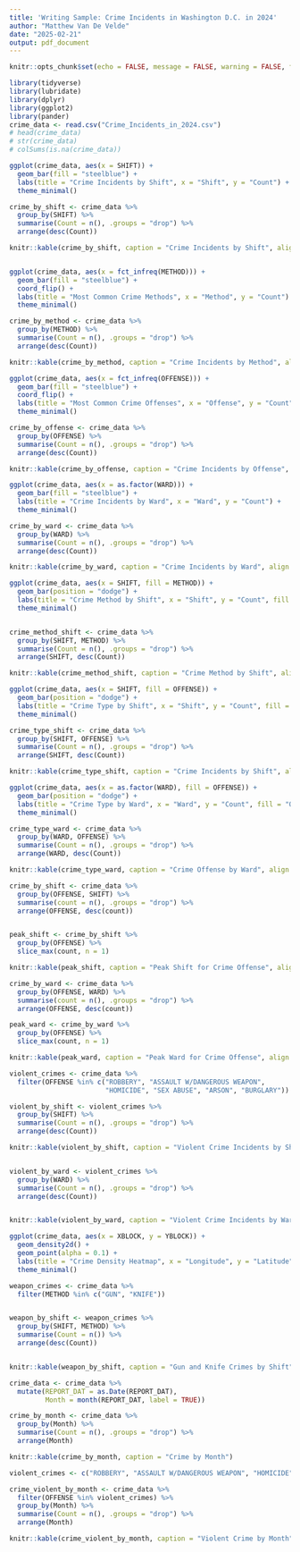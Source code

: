 ```yaml
---
title: 'Writing Sample: Crime Incidents in Washington D.C. in 2024'
author: "Matthew Van De Velde"
date: "2025-02-21"
output: pdf_document
---
```


```r
knitr::opts_chunk$set(echo = FALSE, message = FALSE, warning = FALSE, fig.width = 5, fig.height = 3)
```

```r
library(tidyverse)
library(lubridate)
library(dplyr)
library(ggplot2)
library(pander)
crime_data <- read.csv("Crime_Incidents_in_2024.csv")
# head(crime_data)
# str(crime_data)
# colSums(is.na(crime_data))
```

```r
ggplot(crime_data, aes(x = SHIFT)) +
  geom_bar(fill = "steelblue") +
  labs(title = "Crime Incidents by Shift", x = "Shift", y = "Count") +
  theme_minimal()

crime_by_shift <- crime_data %>%
  group_by(SHIFT) %>%
  summarise(Count = n(), .groups = "drop") %>%
  arrange(desc(Count))

knitr::kable(crime_by_shift, caption = "Crime Incidents by Shift", align = "c")



```


```r
ggplot(crime_data, aes(x = fct_infreq(METHOD))) +
  geom_bar(fill = "steelblue") +
  coord_flip() +
  labs(title = "Most Common Crime Methods", x = "Method", y = "Count") +
  theme_minimal()

crime_by_method <- crime_data %>%
  group_by(METHOD) %>%
  summarise(Count = n(), .groups = "drop") %>%
  arrange(desc(Count))

knitr::kable(crime_by_method, caption = "Crime Incidents by Method", align = "c")

```

```r
ggplot(crime_data, aes(x = fct_infreq(OFFENSE))) +
  geom_bar(fill = "steelblue") +
  coord_flip() +
  labs(title = "Most Common Crime Offenses", x = "Offense", y = "Count") +
  theme_minimal()

crime_by_offense <- crime_data %>%
  group_by(OFFENSE) %>%
  summarise(Count = n(), .groups = "drop") %>%
  arrange(desc(Count))

knitr::kable(crime_by_offense, caption = "Crime Incidents by Offense", align = "c")

```

```r
ggplot(crime_data, aes(x = as.factor(WARD))) +
  geom_bar(fill = "steelblue") +
  labs(title = "Crime Incidents by Ward", x = "Ward", y = "Count") +
  theme_minimal()

crime_by_ward <- crime_data %>%
  group_by(WARD) %>%
  summarise(Count = n(), .groups = "drop") %>%
  arrange(desc(Count))

knitr::kable(crime_by_ward, caption = "Crime Incidents by Ward", align = "c")


```

```r
ggplot(crime_data, aes(x = SHIFT, fill = METHOD)) +
  geom_bar(position = "dodge") +
  labs(title = "Crime Method by Shift", x = "Shift", y = "Count", fill = "Method") +
  theme_minimal()


crime_method_shift <- crime_data %>%
  group_by(SHIFT, METHOD) %>%
  summarise(Count = n(), .groups = "drop") %>%
  arrange(SHIFT, desc(Count))

knitr::kable(crime_method_shift, caption = "Crime Method by Shift", align = "c")

```

```r
ggplot(crime_data, aes(x = SHIFT, fill = OFFENSE)) +
  geom_bar(position = "dodge") +
  labs(title = "Crime Type by Shift", x = "Shift", y = "Count", fill = "Offense") +
  theme_minimal()

crime_type_shift <- crime_data %>%
  group_by(SHIFT, OFFENSE) %>%
  summarise(Count = n(), .groups = "drop") %>%
  arrange(SHIFT, desc(Count))

knitr::kable(crime_type_shift, caption = "Crime Incidents by Shift", align = "c")

```

```r
ggplot(crime_data, aes(x = as.factor(WARD), fill = OFFENSE)) +
  geom_bar(position = "dodge") +
  labs(title = "Crime Type by Ward", x = "Ward", y = "Count", fill = "Offense") +
  theme_minimal()

crime_type_ward <- crime_data %>%
  group_by(WARD, OFFENSE) %>%
  summarise(Count = n(), .groups = "drop") %>%
  arrange(WARD, desc(Count))

knitr::kable(crime_type_ward, caption = "Crime Offense by Ward", align = "c")


```

```r
crime_by_shift <- crime_data %>%
  group_by(OFFENSE, SHIFT) %>%
  summarise(count = n(), .groups = "drop") %>%
  arrange(OFFENSE, desc(count))


peak_shift <- crime_by_shift %>%
  group_by(OFFENSE) %>%
  slice_max(count, n = 1)

knitr::kable(peak_shift, caption = "Peak Shift for Crime Offense", align = "c")

crime_by_ward <- crime_data %>%
  group_by(OFFENSE, WARD) %>%
  summarise(count = n(), .groups = "drop") %>%
  arrange(OFFENSE, desc(count))

peak_ward <- crime_by_ward %>%
  group_by(OFFENSE) %>%
  slice_max(count, n = 1)

knitr::kable(peak_ward, caption = "Peak Ward for Crime Offense", align = "c")
```

```r
violent_crimes <- crime_data %>%
  filter(OFFENSE %in% c("ROBBERY", "ASSAULT W/DANGEROUS WEAPON", 
                        "HOMICIDE", "SEX ABUSE", "ARSON", "BURGLARY"))

violent_by_shift <- violent_crimes %>%
  group_by(SHIFT) %>%
  summarise(Count = n(), .groups = "drop") %>%
  arrange(desc(Count))

knitr::kable(violent_by_shift, caption = "Violent Crime Incidents by Shift")


violent_by_ward <- violent_crimes %>%
  group_by(WARD) %>%
  summarise(Count = n(), .groups = "drop") %>%
  arrange(desc(Count))


knitr::kable(violent_by_ward, caption = "Violent Crime Incidents by Ward")
```

```r

ggplot(crime_data, aes(x = XBLOCK, y = YBLOCK)) +
  geom_density2d() +
  geom_point(alpha = 0.1) +
  labs(title = "Crime Density Heatmap", x = "Longitude", y = "Latitude") +
  theme_minimal()

```

```r


weapon_crimes <- crime_data %>%
  filter(METHOD %in% c("GUN", "KNIFE"))


weapon_by_shift <- weapon_crimes %>%
  group_by(SHIFT, METHOD) %>%
  summarise(Count = n()) %>%
  arrange(desc(Count))


knitr::kable(weapon_by_shift, caption = "Gun and Knife Crimes by Shift")
```

```r
crime_data <- crime_data %>%
  mutate(REPORT_DAT = as.Date(REPORT_DAT),
         Month = month(REPORT_DAT, label = TRUE))

crime_by_month <- crime_data %>%
  group_by(Month) %>%
  summarise(Count = n(), .groups = "drop") %>%
  arrange(Month)

knitr::kable(crime_by_month, caption = "Crime by Month")

violent_crimes <- c("ROBBERY", "ASSAULT W/DANGEROUS WEAPON", "HOMICIDE", "SEX ABUSE", "ARSON", "BURGLARY")

crime_violent_by_month <- crime_data %>%
  filter(OFFENSE %in% violent_crimes) %>%
  group_by(Month) %>%
  summarise(Count = n(), .groups = "drop") %>%
  arrange(Month)

knitr::kable(crime_violent_by_month, caption = "Violent Crime by Month")


```